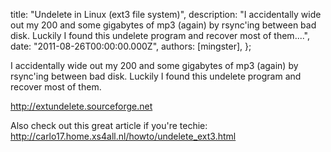 
  title: "Undelete in Linux (ext3 file system)",
  description: "I accidentally wide out my 200 and some gigabytes of mp3 (again) by rsync'ing between bad disk. Luckily I found this undelete program and recover most of them....",
  date: "2011-08-26T00:00:00.000Z",
  authors: [mingster],
};

<p>I accidentally wide out my 200 and some gigabytes of mp3 (again) by rsync'ing between bad disk. Luckily I found this undelete program and recover most of them.</p>
<p><a href="http://extundelete.sourceforge.net/">http://extundelete.sourceforge.net</a></p>
<p>Also check out this great article if you're techie: <a href="http://carlo17.home.xs4all.nl/howto/undelete_ext3.html">http://carlo17.home.xs4all.nl/howto/undelete_ext3.html</a></p>
